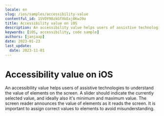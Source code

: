 ```yaml
---
locale: en
slug: /ios/samples/accessibility-value
contentful_id: 1SVOY98zkGfXkExj8KwJ9o
title: Accessibility value on iOS
description: An accessibility value helps users of assistive technologies to understand the value of elements on the screen.
keywords: [iOS, accessibility, code sample]
authors: [janjaap]
date: 2023-01-23
last_update:
  date: 2023-11-01
---
```


# Accessibility value on iOS

An accessibility value helps users of assistive technologies to understand the value of elements on the screen. A slider should indicate the currently selected value, and ideally also it's minimum and maximum value. The screen reader announces the value of elements as it reads the screen. It is important to assign correct values to elements to avoid misunderstanding.

<CodeSample id="accessibility-value" locale="en" platform="ios"/>
